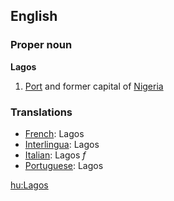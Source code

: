 ==English==
===Proper noun===
'''Lagos'''
# [[Port]] and former capital of [[Nigeria]]

===Translations===
*[[French]]: Lagos
*[[Interlingua]]: Lagos
*[[Italian]]: Lagos ''f''
*[[Portuguese]]: Lagos

[[hu:Lagos]]